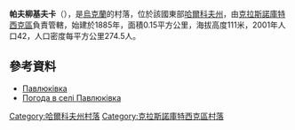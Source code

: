 {{coord|50|2|0|N|35|9|59|E|scale:100000_region:UA|display=title}}

'''帕夫柳基夫卡'''（{{lang-uk|Павлюківка}}），是[[烏克蘭|烏克蘭]]的村落，位於該國東部[[哈爾科夫州|哈爾科夫州]]，由[[克拉斯諾庫特西克區|克拉斯諾庫特西克區]]負責管轄，始建於1885年，面積0.15平方公里，海拔高度111米，2001年人口42，人口密度每平方公里274.5人。

==參考資料==
*[http://w1.c1.rada.gov.ua/pls/z7502/A005?rdat1=09.01.2009&rf7571=33497 Павлюківка]{{dead link|date=2018年2月 |bot=InternetArchiveBot |fix-attempted=yes }}
* [http://weather.in.ua/ua/har'kovskaja/19491 Погода в селі Павлюківка]{{Wayback|url=http://weather.in.ua/ua/har%27kovskaja/19491 |date=20201126093839 }}

{{DEFAULTSORT:Павлюківка}}
[[Category:哈爾科夫州村落|Category:哈爾科夫州村落]]
[[Category:克拉斯諾庫特西克區村落|Category:克拉斯諾庫特西克區村落]]


{{Kharkiv-geo-stub}}